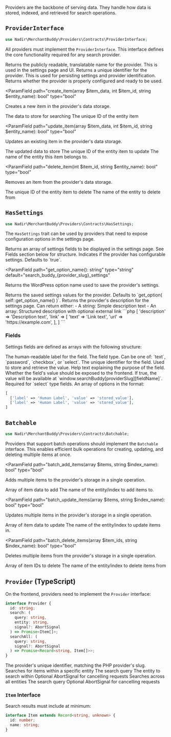 Providers are the backbone of serving data. They handle how data is stored, indexed, and retrieved for search operations.

## `ProviderInterface`

```php
use Nadir\MerchantBuddy\Providers\Contracts\ProviderInterface;
```

All providers must implement the `ProviderInterface`. This interface defines the core functionality required for any search provider.

<ParamField path="get_provider_label(): string" type="string">
  Returns the publicly readable, translatable name for the provider. This is
  used in the settings page and UI.
</ParamField>

<ParamField path="get_provider_slug(): string" type="string">
  Returns a unique identifier for the provider. This is used for persisting
  settings and provider identification.
</ParamField>

<ParamField path="is_ready(): bool" type="bool">
  Returns whether the provider is properly configured and ready to be used.
</ParamField>

<ParamField
  path="create_item(array $item_data, int $item_id, string $entity_name): bool"
  type="bool"
>
  Creates a new item in the provider's data storage.

<Expandable title="parameters">
<ParamField path="item_data" type="array">
  The data to store for searching
</ParamField>

<ParamField path="item_id" type="int">
  The unique ID of the entity item
</ParamField>

<ParamField path="entity_name" type="string">
</ParamField>
</Expandable>
</ParamField>

<ParamField
  path="update_item(array $item_data, int $item_id, string $entity_name): bool"
  type="bool"
>
  Updates an existing item in the provider's data storage.

<Expandable title="parameters">
<ParamField path="item_data" type="array">
  The updated data to store
</ParamField>

<ParamField path="item_id" type="int">
  The unique ID of the entity item to update
</ParamField>

<ParamField path="entity_name" type="string">
  The name of the entity this item belongs to.
</ParamField>
</Expandable>
</ParamField>

<ParamField
  path="delete_item(int $item_id, string $entity_name): bool"
  type="bool"
>
  Removes an item from the provider's data storage.

<Expandable title="parameters">
<ParamField path="item_id" type="int">
  The unique ID of the entity item to delete
</ParamField>

<ParamField path="entity_name" type="string">
  The name of the entity to delete from
</ParamField>
</Expandable>
</ParamField>

## `HasSettings`

```php
use Nadir\MerchantBuddy\Providers\Contracts\HasSettings;
```

The `HasSettings` trait can be used by providers that need to expose configuration options in the settings page.

<ParamField path="get_settings_fields(): array" type="array" default="[]">
  Returns an array of settings fields to be displayed in the settings page. See
  Fields section below for structure.
</ParamField>

<ParamField path="has_settings(): bool" type="bool" default="true">
  Indicates if the provider has configurable settings. Defaults to `true`.
</ParamField>

<ParamField
  path="get_option_name(): string"
  type="string"
  default="search_buddy_{provider_slug}_settings"
>
  Returns the WordPress option name used to save the provider's settings.
</ParamField>

<ParamField path="get_settings(): array" type="array">
  Returns the saved settings values for the provider. Defaults to `get_option(
  self::get_option_name() )`.
</ParamField>

<ParamField path="get_description(): string|array" type="string|array">
  Returns the provider's description for the settings page. Can return either: -
  A string: Simple description text - An array: Structured description with
  optional external link

<Accordion title="Example">
```php
[
  'description' => 'Description text',
  'link' => [
    'text' => 'Link text',
    'url' => 'https://example.com',
  ],
]
```
</Accordion>
</ParamField>

### Fields

Settings fields are defined as arrays with the following structure:

<ParamField path="title" type="string">
  The human-readable label for the field.
</ParamField>

<ParamField path="type" type="string" default="text">
  The field type. Can be one of: `text`, `password`, `checkbox`, or `select`.
</ParamField>

<ParamField path="name" type="string">
  The unique identifier for the field. Used to store and retrieve the value.
</ParamField>

<ParamField path="description" type="string">
  Help text explaining the purpose of the field.
</ParamField>

<ParamField path="public" type="bool" default="true">
  Whether the field's value should be exposed to the frontend. If true, the
  value will be available at `window.searchBuddy[providerSlug][fieldName]`.
</ParamField>

<ParamField path="options" type="array">
  Required for `select` type fields. An array of options in the format:
  
  
```php
[
  ['label' => 'Human Label', 'value' => 'stored_value'],
  ['label' => 'Human Label', 'value' => 'stored_value'],
]
```

</ParamField>

## `Batchable`

```php
use Nadir\MerchantBuddy\Providers\Contracts\Batchable;
```

Providers that support batch operations should implement the `Batchable` interface. This enables efficient bulk operations for creating, updating, and deleting multiple items at once.

<ParamField
  path="batch_add_items(array $items, string $index_name): bool"
  type="bool"
>
  Adds multiple items to the provider's storage in a single operation.

<Expandable title="parameters">
<ParamField path="items" type="array">
  Array of item data to add
</ParamField>

<ParamField path="index_name" type="string">
  The name of the entity/index to add items to.
</ParamField>
</Expandable>
</ParamField>

<ParamField
  path="batch_update_items(array $items, string $index_name): bool"
  type="bool"
>
  Updates multiple items in the provider's storage in a single operation.

<Expandable title="parameters">
<ParamField path="items" type="array">
  Array of item data to update
</ParamField>

<ParamField path="index_name" type="string">
  The name of the entity/index to update items in.
</ParamField>
</Expandable>

</ParamField>

<ParamField
  path="batch_delete_items(array $item_ids, string $index_name): bool"
  type="bool"
>
  Deletes multiple items from the provider's storage in a single operation.

<Expandable title="parameters">
<ParamField path="item_ids" type="array">
  Array of item IDs to delete
</ParamField>

<ParamField path="index_name" type="string">
  The name of the entity/index to delete items from
</ParamField>
</Expandable>

</ParamField>

## `Provider` (TypeScript)

On the frontend, providers need to implement the `Provider` interface:

```typescript
interface Provider {
  id: string;
  search: (
    query: string,
    entity: string,
    signal?: AbortSignal
  ) => Promise<Item[]>;
  searchAll: (
    query: string,
    signal?: AbortSignal
  ) => Promise<Record<string, Item[]>>;
}
```

<ParamField path="id" type="string">
  The provider's unique identifier, matching the PHP provider's slug.
</ParamField>

<ParamField path="search" type="function">
  Searches for items within a specific entity
  
<Expandable title="parameters">
<ParamField path="query" type="string">
  The search query
</ParamField>

<ParamField path="entity" type="string">
  The entity to search within
</ParamField>

<ParamField path="signal" type="AbortSignal">
  Optional AbortSignal for cancelling requests
</ParamField>

</Expandable>
</ParamField>

<ParamField path="searchAll" type="function">
  Searches across all entities
  
<Expandable title="parameters">
<ParamField path="query" type="string">
  The search query
</ParamField>

<ParamField path="signal" type="AbortSignal">
  Optional AbortSignal for cancelling requests
</ParamField>
</Expandable>

</ParamField>

### `Item` Interface

Search results must include at minimum:

```typescript
interface Item extends Record<string, unknown> {
  id: number;
  name: string;
}
```

